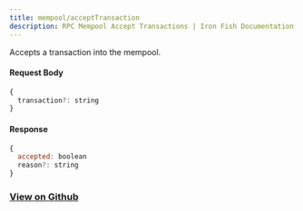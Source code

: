 ```yaml
---
title: mempool/acceptTransaction
description: RPC Mempool Accept Transactions | Iron Fish Documentation
---
```


Accepts a transaction into the mempool.

#### Request Body

```js
{
  transaction?: string
}
```

#### Response

```js
{
  accepted: boolean
  reason?: string
}
```

### [View on Github](https://github.com/iron-fish/ironfish/blob/master/ironfish/src/rpc/routes/mempool/acceptTransaction.ts)
